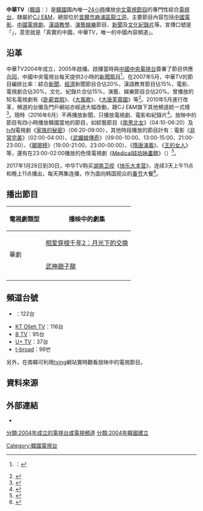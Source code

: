 {{about|韓國的電視台|臺灣的電視台|中華電視公司}}
{{提示|中華電視公司|中华电视网|中華財經台|中华卫视 (CHTV)}}
{{TV channel|[[中華TV|中華TV]]}}
{{Refimprove|time=2011-04-15T18:19:26+00:00}}
{{expand|time=2009-05-27T14:27:41+00:00}}
{{Infobox Company
|company_name=中華TV
|company_name_en=
|company_logo=중화TV_logo.png
|company_type=
|original_text={{lang|ko|중화TV}}
|original_spelling= 
|company_slogan=真實的中國，中華TV，唯一的中國內容頻道
|market_information=
|abbreviated_name=
|foundation=2004年5月10日
|location={{KOR}}[[首爾|首爾]][[麻浦區|麻浦區]][[龍江洞|龍江洞]]494-38<br>世-{征}-大廈1樓
|zip_code=121-876
|area_served=
|telephone_no=+82 2 717-0975
|key_people=[[董事長|董事長]]：[[趙在九|趙在九]]
|industry=
|products=
|services=
|capital=
|revenue=
|operating_income=
|profit=
|total_asset
|net_asset
|market_value=
|num_employees=
|P/E ratio=
|earnings per share=
|Net asset value=
|accounting_period=
|parent=[[CJ_E&M|CJ E&M]]
|major_shareholder=
|divisions=
|subsid=
|homepage={{ko}}[http://ch.interest.me/zhtv 중화TV]
|footnotes=
|width=}}
'''中華TV'''（[[韓語|韓語]]：{{lang|ko|중화TV}}）是[[韓國|韓國]]國內唯一[[24小時|24小時]]播放[[中文|中文]][[電視節目|電視節目]]的專門性綜合[[電視台|電視台]]，隸屬於[[CJ集团#關連企業|CJ E&M]]，總部位於[[首爾市|首爾市]][[麻浦區|麻浦區]][[龍江洞|龍江洞]]，主要節目內容包括[[中國電影|中國電影]]、[[中國電視劇|中國電視劇]]、[[漢語|漢語]][[教學|教學]]、[[演藝|演藝]][[娛樂|娛樂]]節目、[[新聞|新聞]]及[[文化|文化]][[紀錄片|紀錄片]]等。宣傳口號是「{{lang|ko|REAL CHINA, 중화TV! ONLYONE 중국 콘텐츠 채널}}」，意思就是「真實的中國，中華TV，唯一的中國內容頻道」。

==沿革==
中華TV2004年成立，2005年啟播。啟播當時與[[中國中央電視台|中國中央電視台]]簽署了節目供應[[合同|合同]]，中國中央電視台每天提供2小時的[[新聞節目|新聞節目]]<ref>{{cite news |url=http://www.zhtv.co.kr/main/companyinfo/company_ceo.htm |title=중화TV > 회사소개 > 대표이사 인사말 |trans_title=中華TV會社介紹：代表理事歡迎語 |archivedate=2007-09-15 |archiveurl=https://web.archive.org/web/20070915071130/http://www.zhtv.co.kr/main/companyinfo/company_ceo.htm |language=ko |accessdate=2016-06-13 |deadurl=yes }}：{{lang|ko|중화TV는 또한 중국 국영 CCTV와 프로그램 공급 계약을 맺어 매일 2시간씩 뉴스 문화 다큐등 고급프로그램을 서비스하고 있습니다.}}</ref>。在2007年5月，中華TV的節目編排比率：綜合[[新聞|新聞]]、[[經濟|經濟]]新聞節目合佔20%，漢語教育節目佔15%，電影、電視劇合佔30%，文化、紀錄片合佔15%，演藝、娛樂節目合佔20%。曾播放的知名電視劇有《[[卧薪尝胆_(电视剧)|卧薪尝胆]]》、《[[大風歌|大風歌]]》、《[[大唐芙蓉園|大唐芙蓉園]]》等<ref>{{cite web |url=http://www.zhtv.co.kr/Vd/VdMain001.asp |archiveurl=https://web.archive.org/web/20100514062606/http://www.zhtv.co.kr/Vd/VdMain001.asp |archivedate=2010-05-14 |title=MY中華:VOD |accessdate=2016-06-13 |language=ko |deadurl=yes }}</ref>。2010年5月進行改革，頻道的台徽及門戶網站亦經過大幅改動，跟CJ E&M旗下其他頻道統一式樣<ref>{{cite web |url=http://www.zhtv.co.kr/Pg/PgMain001.asp |date=2010-05-10 |archivedate=2010-05-14 |archiveurl=https://web.archive.org/web/20100514062601/http://www.zhtv.co.kr/Pg/PgMain001.asp |title=중화TV 개편안내 5/10(월)부터 |trans_title=中華TV改編案內 5月10日(一)開始 |accessdate=2016-06-13 |language=ko |deadurl=yes }}</ref>。現時（2016年6月）不再播放新聞，只播放電視劇、電影和紀錄片<ref>{{cite web |url=http://ch.interest.me/zhtv/zhtv/Info |title=中華TV頻道簡介 |accessdate=2016-06-13 |language=ko |archive-date=2016-06-20 |archive-url=https://web.archive.org/web/20160620094212/http://ch.interest.me/zhtv/zhtv/Info |dead-url=no }}</ref>。放映中的節目有四小時播放韓國當地的節目，如綜藝節目《[[南男北女|南男北女]]》（04:10-06:20）及[[tvN|tvN]]電視劇《[[家族的秘密|家族的秘密]]》（06:20-09:00），其他時段播放的節目計有：電影《[[非常完美_(电影)|非常完美]]》（02:00-04:00）、《[[武媚娘傳奇|武媚娘傳奇]]》（09:00-10:00、13:00-15:00、21:00-23:00）、《[[瑯琊榜_(電視劇)|瑯琊榜]]》（19:00-21:00、23:00-00:00）、《[[隋唐演義_(2013年電視劇)|隋唐演義]]》、《[[王的女人_(中國電視劇)|王的女人]]》等，還有在23:00-02:00播放的色情電視劇《[[Medical妓坊映畫館|Medical妓坊映畫館]]》（{{lang|ko|메디컬기방영화관}}）<ref>{{cite web |url=http://ch.interest.me/zhtv/schedule |title=中華TV頻道節目表 |accessdate=2016-06-13 |language=ko |archive-date=2016-06-06 |archive-url=https://web.archive.org/web/20160606093158/http://ch.interest.me/zhtv/schedule |dead-url=no }}</ref>。

2017年1月28日到30日，中华TV购买[[湖南卫视|湖南卫视]]《[[快乐大本营|快乐大本营]]》，连续3天上午11点和晚上11点播出，每天两集连播，作为面向韩国观众的[[春节|春节]]大餐<ref>{{cite web |url=https://www.bilibili.com/video/av8069944/?from=search&seid=6987271325051303454 |title=快乐大本营 韩国中华TV预告 |accessdate=2017-07-05 |archive-date=2017-09-22 |archive-url=https://web.archive.org/web/20170922195700/https://www.bilibili.com/video/av8069944/?from=search&seid=6987271325051303454 |dead-url=no }}</ref>。

==播出節目==
{| class="wikitable" 
|- 
!電視劇類型||播映中的劇集
|-
|rowspan=2 bgcolor="#CDB6CD"|華劇||[[相爱穿梭千年2：月光下的交换|相爱穿梭千年2：月光下的交换]]
|-
|[[武神趙子龍|武神趙子龍]]
|-
|}

==頻道台號==
*{{link-ko|KT Skylife|KT스카이라이프}}：122台
*[[KT_Olleh_TV|KT Olleh TV]]：116台
*[[B_TV|B TV]]：95台
*[[U+_TV|U+ TV]]：37台
*[[t-broad|t-broad]]：98번

另外，在南韓可利用[[tving|tving]]網站實時觀看放映中的電視節目。

==資料來源==
{{reflist}}

== 外部連結 ==
* {{cite web |url=http://ch.interest.me/zhtv |title=中華TV |language=ko |access-date=2013-11-04 |archive-url=https://web.archive.org/web/20130921222809/http://ch.interest.me/zhtv |archive-date=2013-09-21 |dead-url=yes }}
{{大韓民國電視頻道}}

[[Category:韓國電視台|Category:韓國電視台]]
[[分類:2004年成立的電視台或電視頻道|分類:2004年成立的電視台或電視頻道]]
[[分類:2004年韓國建立|分類:2004年韓國建立]]